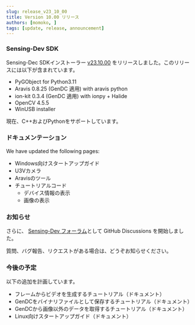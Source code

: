 ```yaml
---
slug: release_v23_10_00
title: Version 10.00 リリース 
authors: [momoko, ]
tags: [update, release, announcement]
---
```


### Sensing-Dev SDK


Sensing-Dec SDKインストーラー [v23.10.00](https://github.com/Sensing-Dev/sensing-dev-installer/releases/tag/v23.10.00) をリリースしました。このリリースには以下が含まれています。

* PyGObject for Python3.11
* Aravis 0.8.25 (GenDC 適用) with aravis python
* ion-kit 0.3.4 (GenDC 適用) with ionpy + Halide
* OpenCV 4.5.5
* WinUSB installer

現在、C++およびPythonをサポートしています。

### ドキュメンテーション

We have updated the following pages:

* Windows向けスタートアップガイド
* U3Vカメラ
* Aravisのツール
* チュートリアルコード
    * デバイス情報の表示
    * 画像の表示

### お知らせ

さらに、 [Sensing-Dev フォーラム](https://github.com/orgs/Sensing-Dev/discussions)として GitHub Discussions を開始しました。

質問、バグ報告、リクエストがある場合は、どうぞお知らせください。


<!--truncate-->

### 今後の予定

以下の追加を計画しています。

* フレームからビデオを生成するチュートリアル（ドキュメント）
* GenDCをバイナリファイルとして保存するチュートリアル（ドキュメント）
* GenDCから画像以外のデータを取得するチュートリアル（ドキュメント）
* Linux向けスタートアップガイド（ドキュメント）

